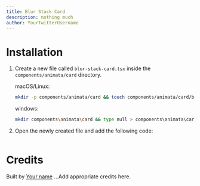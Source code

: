 ```yaml
---
title: Blur Stack Card
description: nothing much
author: YourTwitterUsername
---
```


<ComponentPreview name="card-blur-stack-card--docs" />

# Installation

1. Create a new file called `blur-stack-card.tsx` inside the `components/animata/card` directory.

   macOS/Linux:
   ```bash
   mkdir -p components/animata/card && touch components/animata/card/blur-stack-card.tsx
   ```

   windows:
   ```bash
   mkdir components\animata\card && type null > components\animata\card\blur-stack-card.tsx
   ```

2. Open the newly created file and add the following code:

   ```jsx file=<rootDir>/animata/card/blur-stack-card.tsx

   ```


# Credits

   Built by [Your name](https://github.com/YourGithubUsername)
   ...Add appropriate credits here.